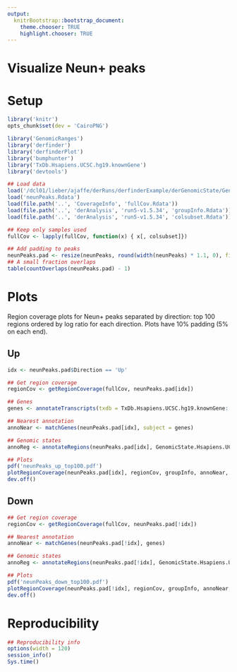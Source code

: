 ```yaml
---
output:
  knitrBootstrap::bootstrap_document:
    theme.chooser: TRUE
    highlight.chooser: TRUE
---
```


Visualize Neun+ peaks
=====================


# Setup

```r
library('knitr')
opts_chunk$set(dev = 'CairoPNG')
```


```r
library('GenomicRanges')
library('derfinder')
library('derfinderPlot')
library('bumphunter')
library('TxDb.Hsapiens.UCSC.hg19.knownGene')
library('devtools')

## Load data
load('/dcl01/lieber/ajaffe/derRuns/derfinderExample/derGenomicState/GenomicState.Hsapiens.UCSC.hg19.knownGene.Rdata')
load('neunPeaks.Rdata')
load(file.path('..', 'CoverageInfo', 'fullCov.Rdata'))
load(file.path('..', 'derAnalysis', 'run5-v1.5.34', 'groupInfo.Rdata'))
load(file.path('..', 'derAnalysis', 'run5-v1.5.34', 'colsubset.Rdata'))

## Keep only samples used
fullCov <- lapply(fullCov, function(x) { x[, colsubset]})

## Add padding to peaks
neunPeaks.pad <- resize(neunPeaks, round(width(neunPeaks) * 1.1, 0), fix = 'center')
## A small fraction overlaps
table(countOverlaps(neunPeaks.pad) - 1)
```

# Plots

Region coverage plots for Neun+ peaks separated by direction: top 100 regions ordered by log ratio for each direction. Plots have 10% padding (5% on each end).

## Up

```r
idx <- neunPeaks.pad$Direction == 'Up'

## Get region coverage
regionCov <- getRegionCoverage(fullCov, neunPeaks.pad[idx])

## Genes
genes <- annotateTranscripts(txdb = TxDb.Hsapiens.UCSC.hg19.knownGene::TxDb.Hsapiens.UCSC.hg19.knownGene)

## Nearest annotation
annoNear <- matchGenes(neunPeaks.pad[idx], subject = genes)

## Genomic states
annoReg <- annotateRegions(neunPeaks.pad[idx], GenomicState.Hsapiens.UCSC.hg19.knownGene$fullGenome)

## Plots
pdf('neunPeaks_up_top100.pdf')
plotRegionCoverage(neunPeaks.pad[idx], regionCov, groupInfo, annoNear, annoReg, TxDb.Hsapiens.UCSC.hg19.knownGene, head(order(abs(neunPeaks.pad$LogRatio[idx]), decreasing = TRUE), n = 100))
dev.off()
```


## Down

```r
## Get region coverage
regionCov <- getRegionCoverage(fullCov, neunPeaks.pad[!idx])

## Nearest annotation
annoNear <- matchGenes(neunPeaks.pad[!idx], genes)

## Genomic states
annoReg <- annotateRegions(neunPeaks.pad[!idx], GenomicState.Hsapiens.UCSC.hg19.knownGene$fullGenome)

## Plots
pdf('neunPeaks_down_top100.pdf')
plotRegionCoverage(neunPeaks.pad[!idx], regionCov, groupInfo, annoNear, annoReg, TxDb.Hsapiens.UCSC.hg19.knownGene, head(order(abs(neunPeaks.pad$LogRatio[!idx]), decreasing = TRUE), n = 100))
dev.off()
```

# Reproducibility

```r
## Reproducibility info
options(width = 120)
session_info()
Sys.time()
```

